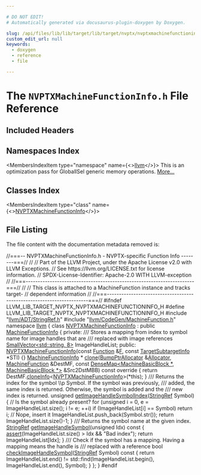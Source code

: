 ```yaml
---

# DO NOT EDIT!
# Automatically generated via docusaurus-plugin-doxygen by Doxygen.

slug: /api/files/lib/lib/target/lib/target/nvptx/nvptxmachinefunctioninfo-h
custom_edit_url: null
keywords:
  - doxygen
  - reference
  - file

---
```





# The `NVPTXMachineFunctionInfo.h` File Reference

<DoxygenPage pluginConfig={pluginConfig}>



## Included Headers

<IncludesList>
<IncludesListItem
  filePath="llvm/ADT/StringRef.h"
  permalink="/docs/api/files/include/include/llvm/include/llvm/adt/stringref-h"
  isLocal="true" />
<IncludesListItem
  filePath="llvm/CodeGen/MachineFunction.h"
  permalink="/docs/api/files/include/include/llvm/include/llvm/codegen/machinefunction-h"
  isLocal="true" />
</IncludesList>

## Namespaces Index

<MembersIndex>

<MembersIndexItem
  type="namespace"
  name={<><a href="/docs/api/namespaces/llvm">llvm</a></>}>
This is an optimization pass for GlobalISel generic memory operations. <a href="/docs/api/namespaces/llvm/#details">More...</a>
</MembersIndexItem>

</MembersIndex>

## Classes Index

<MembersIndex>

<MembersIndexItem
  type="class"
  name={<><a href="/docs/api/classes/llvm/nvptxmachinefunctioninfo">NVPTXMachineFunctionInfo</a></>}>
</MembersIndexItem>

</MembersIndex>


## File Listing

The file content with the documentation metadata removed is:

<ProgramListing>

<Link id="l00001" /><CodeLine lineNumber="1"><Highlight kind="comment">//===-- NVPTXMachineFunctionInfo.h - NVPTX-specific Function Info  --------===//</Highlight><Highlight kind="normal"></Highlight></CodeLine>
<Link id="l00002" /><CodeLine lineNumber="2"><Highlight kind="normal"></Highlight><Highlight kind="comment">//</Highlight><Highlight kind="normal"></Highlight></CodeLine>
<Link id="l00003" /><CodeLine lineNumber="3"><Highlight kind="normal"></Highlight><Highlight kind="comment">// Part of the LLVM Project, under the Apache License v2.0 with LLVM Exceptions.</Highlight><Highlight kind="normal"></Highlight></CodeLine>
<Link id="l00004" /><CodeLine lineNumber="4"><Highlight kind="normal"></Highlight><Highlight kind="comment">// See https://llvm.org/LICENSE.txt for license information.</Highlight><Highlight kind="normal"></Highlight></CodeLine>
<Link id="l00005" /><CodeLine lineNumber="5"><Highlight kind="normal"></Highlight><Highlight kind="comment">// SPDX-License-Identifier: Apache-2.0 WITH LLVM-exception</Highlight><Highlight kind="normal"></Highlight></CodeLine>
<Link id="l00006" /><CodeLine lineNumber="6"><Highlight kind="normal"></Highlight><Highlight kind="comment">//</Highlight><Highlight kind="normal"></Highlight></CodeLine>
<Link id="l00007" /><CodeLine lineNumber="7"><Highlight kind="normal"></Highlight><Highlight kind="comment">//===----------------------------------------------------------------------===//</Highlight><Highlight kind="normal"></Highlight></CodeLine>
<Link id="l00008" /><CodeLine lineNumber="8"><Highlight kind="normal"></Highlight><Highlight kind="comment">//</Highlight><Highlight kind="normal"></Highlight></CodeLine>
<Link id="l00009" /><CodeLine lineNumber="9"><Highlight kind="normal"></Highlight><Highlight kind="comment">// This class is attached to a MachineFunction instance and tracks target-</Highlight><Highlight kind="normal"></Highlight></CodeLine>
<Link id="l00010" /><CodeLine lineNumber="10"><Highlight kind="normal"></Highlight><Highlight kind="comment">// dependent information</Highlight><Highlight kind="normal"></Highlight></CodeLine>
<Link id="l00011" /><CodeLine lineNumber="11"><Highlight kind="normal"></Highlight><Highlight kind="comment">//</Highlight><Highlight kind="normal"></Highlight></CodeLine>
<Link id="l00012" /><CodeLine lineNumber="12"><Highlight kind="normal"></Highlight><Highlight kind="comment">//===----------------------------------------------------------------------===//</Highlight><Highlight kind="normal"></Highlight></CodeLine>
<Link id="l00013" /><CodeLine lineNumber="13"><Highlight kind="normal"></Highlight></CodeLine>
<Link id="l00014" /><CodeLine lineNumber="14"><Highlight kind="normal"></Highlight><Highlight kind="preprocessor">#ifndef LLVM&#95;LIB&#95;TARGET&#95;NVPTX&#95;NVPTXMACHINEFUNCTIONINFO&#95;H</Highlight><Highlight kind="normal"></Highlight></CodeLine>
<Link id="l00015" /><CodeLine lineNumber="15"><Highlight kind="normal"></Highlight><Highlight kind="preprocessor">#define LLVM&#95;LIB&#95;TARGET&#95;NVPTX&#95;NVPTXMACHINEFUNCTIONINFO&#95;H</Highlight><Highlight kind="normal"></Highlight></CodeLine>
<Link id="l00016" /><CodeLine lineNumber="16"><Highlight kind="normal"></Highlight></CodeLine>
<Link id="l00017" /><CodeLine lineNumber="17"><Highlight kind="normal"></Highlight><Highlight kind="preprocessor">#include &quot;<a href="/docs/api/files/include/include/llvm/include/llvm/adt/stringref-h">llvm/ADT/StringRef.h</a>&quot;</Highlight><Highlight kind="normal"></Highlight></CodeLine>
<Link id="l00018" /><CodeLine lineNumber="18"><Highlight kind="normal"></Highlight><Highlight kind="preprocessor">#include &quot;<a href="/docs/api/files/include/include/llvm/include/llvm/codegen/machinefunction-h">llvm/CodeGen/MachineFunction.h</a>&quot;</Highlight><Highlight kind="normal"></Highlight></CodeLine>
<Link id="l00019" /><CodeLine lineNumber="19"><Highlight kind="normal"></Highlight></CodeLine>
<Link id="l00020" /><CodeLine lineNumber="20"><Highlight kind="normal"></Highlight><Highlight kind="keyword">namespace </Highlight><Highlight kind="normal"><a href="/docs/api/namespaces/llvm">llvm</a> &#123;</Highlight></CodeLine>
<Link id="l00021" /><CodeLine lineNumber="21" lineLink="/docs/api/classes/llvm/nvptxmachinefunctioninfo"><Highlight kind="normal"></Highlight><Highlight kind="keyword">class </Highlight><Highlight kind="normal"><a href="/docs/api/classes/llvm/nvptxmachinefunctioninfo/#a93b3089222692dfbeeab40fe3fff300c">NVPTXMachineFunctionInfo</a> : </Highlight><Highlight kind="keyword">public</Highlight><Highlight kind="normal"> <a href="/docs/api/structs/llvm/machinefunctioninfo">MachineFunctionInfo</a> &#123;</Highlight></CodeLine>
<Link id="l00022" /><CodeLine lineNumber="22"><Highlight kind="normal"></Highlight><Highlight kind="keyword">private</Highlight><Highlight kind="normal">:</Highlight><Highlight kind="comment"></Highlight></CodeLine>
<Link id="l00023" /><CodeLine lineNumber="23"><Highlight kind="comment">  /// Stores a mapping from index to symbol name for image handles that are</Highlight></CodeLine>
<Link id="l00024" /><CodeLine lineNumber="24"><Highlight kind="comment">  /// replaced with image references</Highlight><Highlight kind="normal"></Highlight></CodeLine>
<Link id="l00025" /><CodeLine lineNumber="25"><Highlight kind="normal">  <a href="/docs/api/classes/llvm/smallvector">SmallVector&lt;std::string, 8&gt;</a> ImageHandleList;</Highlight></CodeLine>
<Link id="l00026" /><CodeLine lineNumber="26"><Highlight kind="normal"></Highlight></CodeLine>
<Link id="l00027" /><CodeLine lineNumber="27"><Highlight kind="normal"></Highlight><Highlight kind="keyword">public</Highlight><Highlight kind="normal">:</Highlight></CodeLine>
<Link id="l00028" /><CodeLine lineNumber="28" lineLink="/docs/api/classes/llvm/nvptxmachinefunctioninfo/#a93b3089222692dfbeeab40fe3fff300c"><Highlight kind="normal">  <a href="/docs/api/classes/llvm/nvptxmachinefunctioninfo/#a93b3089222692dfbeeab40fe3fff300c">NVPTXMachineFunctionInfo</a>(</Highlight><Highlight kind="keyword">const</Highlight><Highlight kind="normal"> <a href="/docs/api/classes/llvm/function">Function</a> &amp;<a href="/docs/api/files/lib/lib/support/md5-cpp/#a96d73bbd7af15cb1fc38c3f4a3bd82e9">F</a>, </Highlight><Highlight kind="keyword">const</Highlight><Highlight kind="normal"> <a href="/docs/api/classes/llvm/targetsubtargetinfo">TargetSubtargetInfo</a> &#42;STI) &#123;&#125;</Highlight></CodeLine>
<Link id="l00029" /><CodeLine lineNumber="29"><Highlight kind="normal"></Highlight></CodeLine>
<Link id="l00030" /><CodeLine lineNumber="30"><Highlight kind="normal">  <a href="/docs/api/structs/llvm/machinefunctioninfo">MachineFunctionInfo</a> &#42;</Highlight></CodeLine>
<Link id="l00031" /><CodeLine lineNumber="31" lineLink="/docs/api/classes/llvm/nvptxmachinefunctioninfo/#ae205e0e0ae07b83425271d046b65f15b"><Highlight kind="normal">  <a href="/docs/api/classes/llvm/nvptxmachinefunctioninfo/#ae205e0e0ae07b83425271d046b65f15b">clone</a>(<a href="/docs/api/namespaces/llvm/#a8e612822d4ba7bb36c9c79582a567108">BumpPtrAllocator</a> &amp;<a href="/docs/api/files/lib/lib/codegen/regallocbasic-cpp/#ad5d00e1d77644d95847b9bf8da12b759">Allocator</a>, <a href="/docs/api/classes/llvm/machinefunction">MachineFunction</a> &amp;DestMF,</Highlight></CodeLine>
<Link id="l00032" /><CodeLine lineNumber="32"><Highlight kind="normal">        </Highlight><Highlight kind="keyword">const</Highlight><Highlight kind="normal"> <a href="/docs/api/classes/llvm/densemap">DenseMap&lt;MachineBasicBlock &#42;, MachineBasicBlock &#42;&gt;</a> &amp;Src2DstMBB)</Highlight><Highlight kind="keyword"></Highlight></CodeLine>
<Link id="l00033" /><CodeLine lineNumber="33"><Highlight kind="keyword">      const override </Highlight><Highlight kind="normal">&#123;</Highlight></CodeLine>
<Link id="l00034" /><CodeLine lineNumber="34"><Highlight kind="normal">    </Highlight><Highlight kind="keywordflow">return</Highlight><Highlight kind="normal"> DestMF.<a href="/docs/api/classes/llvm/machinefunction/#ac31b21febeefe69aaddea3541dae45e1">cloneInfo</a>&lt;<a href="/docs/api/classes/llvm/nvptxmachinefunctioninfo/#a93b3089222692dfbeeab40fe3fff300c">NVPTXMachineFunctionInfo</a>&gt;(&#42;this);</Highlight></CodeLine>
<Link id="l00035" /><CodeLine lineNumber="35"><Highlight kind="normal">  &#125;</Highlight></CodeLine>
<Link id="l00036" /><CodeLine lineNumber="36"><Highlight kind="normal"></Highlight><Highlight kind="comment"></Highlight></CodeLine>
<Link id="l00037" /><CodeLine lineNumber="37"><Highlight kind="comment">  /// Returns the index for the symbol \\p Symbol. If the symbol was previously,</Highlight></CodeLine>
<Link id="l00038" /><CodeLine lineNumber="38"><Highlight kind="comment">  /// added, the same index is returned. Otherwise, the symbol is added and the</Highlight></CodeLine>
<Link id="l00039" /><CodeLine lineNumber="39"><Highlight kind="comment">  /// new index is returned.</Highlight><Highlight kind="normal"></Highlight></CodeLine>
<Link id="l00040" /><CodeLine lineNumber="40" lineLink="/docs/api/classes/llvm/nvptxmachinefunctioninfo/#a8b5ac4f54387d171bc33ed07e366becb"><Highlight kind="normal">  </Highlight><Highlight kind="keywordtype">unsigned</Highlight><Highlight kind="normal"> <a href="/docs/api/classes/llvm/nvptxmachinefunctioninfo/#a8b5ac4f54387d171bc33ed07e366becb">getImageHandleSymbolIndex</a>(<a href="/docs/api/classes/llvm/stringref">StringRef</a> Symbol) &#123;</Highlight></CodeLine>
<Link id="l00041" /><CodeLine lineNumber="41"><Highlight kind="normal">    </Highlight><Highlight kind="comment">// Is the symbol already present?</Highlight><Highlight kind="normal"></Highlight></CodeLine>
<Link id="l00042" /><CodeLine lineNumber="42"><Highlight kind="normal">    </Highlight><Highlight kind="keywordflow">for</Highlight><Highlight kind="normal"> (</Highlight><Highlight kind="keywordtype">unsigned</Highlight><Highlight kind="normal"> i = 0, e = ImageHandleList.size(); i != e; ++i)</Highlight></CodeLine>
<Link id="l00043" /><CodeLine lineNumber="43"><Highlight kind="normal">      </Highlight><Highlight kind="keywordflow">if</Highlight><Highlight kind="normal"> (ImageHandleList&#91;i&#93; == Symbol)</Highlight></CodeLine>
<Link id="l00044" /><CodeLine lineNumber="44"><Highlight kind="normal">        </Highlight><Highlight kind="keywordflow">return</Highlight><Highlight kind="normal"> i;</Highlight></CodeLine>
<Link id="l00045" /><CodeLine lineNumber="45"><Highlight kind="normal">    </Highlight><Highlight kind="comment">// Nope, insert it</Highlight><Highlight kind="normal"></Highlight></CodeLine>
<Link id="l00046" /><CodeLine lineNumber="46"><Highlight kind="normal">    ImageHandleList.push&#95;back(Symbol.str());</Highlight></CodeLine>
<Link id="l00047" /><CodeLine lineNumber="47"><Highlight kind="normal">    </Highlight><Highlight kind="keywordflow">return</Highlight><Highlight kind="normal"> ImageHandleList.size()-1;</Highlight></CodeLine>
<Link id="l00048" /><CodeLine lineNumber="48"><Highlight kind="normal">  &#125;</Highlight></CodeLine>
<Link id="l00049" /><CodeLine lineNumber="49"><Highlight kind="normal"></Highlight><Highlight kind="comment"></Highlight></CodeLine>
<Link id="l00050" /><CodeLine lineNumber="50"><Highlight kind="comment">  /// Returns the symbol name at the given index.</Highlight><Highlight kind="normal"></Highlight></CodeLine>
<Link id="l00051" /><CodeLine lineNumber="51" lineLink="/docs/api/classes/llvm/nvptxmachinefunctioninfo/#aab4231ba6bdbe02a0c28aa76873f6530"><Highlight kind="normal">  <a href="/docs/api/classes/llvm/stringref">StringRef</a> <a href="/docs/api/classes/llvm/nvptxmachinefunctioninfo/#aab4231ba6bdbe02a0c28aa76873f6530">getImageHandleSymbol</a>(</Highlight><Highlight kind="keywordtype">unsigned</Highlight><Highlight kind="normal"> Idx)</Highlight><Highlight kind="keyword"> const </Highlight><Highlight kind="normal">&#123;</Highlight></CodeLine>
<Link id="l00052" /><CodeLine lineNumber="52"><Highlight kind="normal">    <a href="/docs/api/files/lib/lib/target/lib/target/amdgpu/silowercontrolflow-cpp/#a4868c5d81c5ccc98c47aeab6244346a0">assert</a>(ImageHandleList.size() &gt; Idx &amp;&amp; </Highlight><Highlight kind="stringliteral">&quot;Bad index&quot;</Highlight><Highlight kind="normal">);</Highlight></CodeLine>
<Link id="l00053" /><CodeLine lineNumber="53"><Highlight kind="normal">    </Highlight><Highlight kind="keywordflow">return</Highlight><Highlight kind="normal"> ImageHandleList&#91;Idx&#93;;</Highlight></CodeLine>
<Link id="l00054" /><CodeLine lineNumber="54"><Highlight kind="normal">  &#125;</Highlight></CodeLine>
<Link id="l00055" /><CodeLine lineNumber="55"><Highlight kind="normal"></Highlight><Highlight kind="comment"></Highlight></CodeLine>
<Link id="l00056" /><CodeLine lineNumber="56"><Highlight kind="comment">  /// Check if the symbol has a mapping. Having a mapping means the handle is</Highlight></CodeLine>
<Link id="l00057" /><CodeLine lineNumber="57"><Highlight kind="comment">  /// replaced with a reference</Highlight><Highlight kind="normal"></Highlight></CodeLine>
<Link id="l00058" /><CodeLine lineNumber="58" lineLink="/docs/api/classes/llvm/nvptxmachinefunctioninfo/#a1eabfa08d9f5682ef10510527d49734b"><Highlight kind="normal">  </Highlight><Highlight kind="keywordtype">bool</Highlight><Highlight kind="normal"> <a href="/docs/api/classes/llvm/nvptxmachinefunctioninfo/#a1eabfa08d9f5682ef10510527d49734b">checkImageHandleSymbol</a>(<a href="/docs/api/classes/llvm/stringref">StringRef</a> Symbol)</Highlight><Highlight kind="keyword"> const </Highlight><Highlight kind="normal">&#123;</Highlight></CodeLine>
<Link id="l00059" /><CodeLine lineNumber="59"><Highlight kind="normal">    </Highlight><Highlight kind="keywordflow">return</Highlight><Highlight kind="normal"> ImageHandleList.end() !=</Highlight></CodeLine>
<Link id="l00060" /><CodeLine lineNumber="60"><Highlight kind="normal">           std::find(ImageHandleList.begin(), ImageHandleList.end(), Symbol);</Highlight></CodeLine>
<Link id="l00061" /><CodeLine lineNumber="61"><Highlight kind="normal">  &#125;</Highlight></CodeLine>
<Link id="l00062" /><CodeLine lineNumber="62"><Highlight kind="normal">&#125;;</Highlight></CodeLine>
<Link id="l00063" /><CodeLine lineNumber="63"><Highlight kind="normal">&#125;</Highlight></CodeLine>
<Link id="l00064" /><CodeLine lineNumber="64"><Highlight kind="normal"></Highlight></CodeLine>
<Link id="l00065" /><CodeLine lineNumber="65"><Highlight kind="normal"></Highlight><Highlight kind="preprocessor">#endif</Highlight></CodeLine>

</ProgramListing>


</DoxygenPage>
